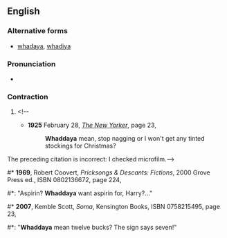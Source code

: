 ==English==

===Alternative forms===
* [[whadaya]], [[whadiya]]

===Pronunciation===
* {{a|US}} {{IPA|/ˈwʌdəjə/|lang=en}}

===Contraction===
{{en-cont}}

# {{eye dialect of|[[what]] [[do]] [[you]]|lang=en}}<!--
#*'''1925''' February 28, [[w:The New Yorker|''The New Yorker'']], page 23,
#*:'''Whaddaya''' mean, stop nagging or I won't get any tinted stockings for Christmas?
The preceding citation is incorrect: I checked microfilm.-->
#* '''1969''', Robert Coovert, ''Pricksongs & Descants: Fictions'', 2000 Grove Press ed., ISBN 0802136672, page 224,
#*: "Aspirin? '''Whaddaya''' want aspirin for, Harry?..."
#* '''2007''', Kemble Scott, ''Soma'', Kensington Books, ISBN 0758215495, page 23,
#*: "'''Whaddaya''' mean twelve bucks? The sign says seven!"